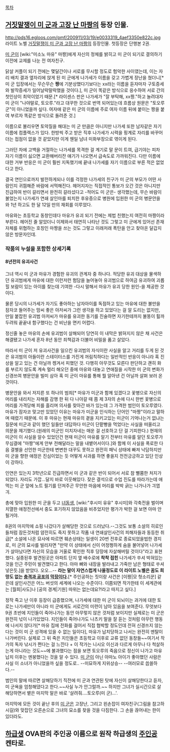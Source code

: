 [[목차]]

== [[거짓말쟁이 미 군과 고장 난 마짱]]의 등장 인물. ==
http://pds16.egloos.com/pmf/200911/03/19/e0033319_4aef3350e822c.jpg
라이트 노벨 [[거짓말쟁이 미 군과 고장 난 마짱]]의 등장인물. 첫등장은 단행본 2권.

[[미 군]]이 [wiki:"미소노 마유" 마짱]에게 자신의 정체를 밝히고 미 군이 되기로 결의하기 이전에 교제를 나눈 전 여자친구.

닭살 커플이 되기 전에는 몇달간이나 서로를 무시할 정도로 험악한 사이였는데, 이는 자리 배치 결과 옆자리에 앉게 된 미 군에게 나가세가 이름을 갖고 가볍게 장난을 쳤더니[* 미 군 입장에서는 무슨무슨 '''짱'''에 기분상했다기보다는 xx라는 이름을 듣자마자 구토증세와 발작증세가 일어날락말락했을 것이다.], 미 군이 똑같은 방식으로 응수하여 서로 간의 첫인상이 최악이었기 때문.[* 라이센스 판은 나가세가 "잘 부탁해, xx짱."하고 놀려대자 미 군이 "나야말로, 토오루."라고 대꾸한 것으로 번역 되어있는데 흐름상 원문은 "토오루 군"이 아니었을까 싶다. 여자애 같은 미 군의 이름에 주로 여자 이름 뒤에 붙이는 짱을 붙여 부르자 똑같은 방식으로 돌려준 것.] 

이름으로 불리우면 토악질을 해대는 미 군 만큼은 아니지만 나가세 또한 남자같은 자기 이름에 컴플렉스가 있다. 한방씩 주고 받은 직후 나가세가 시력을 핑계로 자리를 바꾸어 더는 접점이 없을 것 같았지만 이게 웬일 남녀 미화부장으로 엮이게 된다.

그러던 차에 고백을 거절하는 나가세를 목격한 걸 계기로 말 문이 트여, 급기야는 피차 자기 이름이 싫으면 교환해버리잔 얘기가 나오면서 급속도로 가까워진다. 다만 이름에 대한 거부 반응은 미 군이 훨씬 지독했기에 끝내 나가세를 자기 이름으로 부른 적은 없었다고 한다.

결국 연인으로까지 발전하게되나 이를 걱정한 나가세의 친구가 미 군의 부모가 어떤 사람인지 귀띔해준 바람에 서먹해진다. 헤어지자는 직접적인 통보가 오간 것은 아니지만 진급하여 반이 갈리면서 완전히 갈라섰다고 -적어도 미 군은- 생각했는데, 무슨 바람이 불었는지 나가세가 연쇄 살인마를 퇴치한 후유증으로 병원에 입원한 미 군의 병문안을 와 1년 하고도 한 달 12일 만의 재회를 이루었다.

마유와는 초등학교 동창인데다 마유가 유괴 되기 전에는 제법 친했는지 여전히 마짱이라 부른다. 헤어진 줄 알았더니 이제와서 태연히 나타난 것도 그렇고 미 군에게 있어선 존재 자체를 위협하는 호칭인 마짱을 쓰는 것도 그렇고 이래저래 폭탄을 안고 찾아온 달갑지 않은 방문자인데.

=== 작품의 누설을 포함한 상세기록 ===
==== 8년전의 유괴사건 ====
그녀 역시 미 군과 마유가 경험한 유괴의 관계자 중 하나다. 적당한 유괴 대상을 물색하던 유괴범에게 마유에 대한 이런저런 험담을 늘어놓아 유괴범으로 하여금 유괴하여 괴롭힐 보람이 있는 아이를 찾는데 기여한 -다시 말해서 마유가 유괴 당한 원인-을 제공한 것이다.

물론 당시의 나가세가 자기도 좋아하는 남자아이를 독점하고 있는 마유에 대한 불만을 잠자코 들어주는 맘씨 좋은 아저씨가 그런 생각을 하고 있었다는 걸 알 도리는 없지만, 만일 붙잡힌 유괴범 아저씨가 마유를 유괴한 동기를 진술하면 자기한테까지 불똥이 튈까 두려워 끝끝내 함구했다는 건 비난을 면키 어렵다.

정신줄 놓은 마유의 손에 유괴범이 살해되어 당연히 이 내막은 밝혀지지 않은 채 사건은 해결됐고 나가세 혼자 8년 동안 죄책감과 더불어 비밀을 품고 살았다.

따라서 미 군이 저 유괴사건을 일으킨 유괴범의 자식이란 사실을 알고 거리를 두게 된 것은 유괴범의 아들이란 스테이터스를 가진게 꺼림칙하다는 일반적인 반응이 아니라 혹 진상을 알고 있는 건 아닐까 켕겨서 피했던 것. 다행히 아무것도 모른다 판단하고 괜히 화를 부르지 않도록 계속 멀리 해오던 중에 마유와 대놓고 연애질을 시작한 미 군의 변화가 신경쓰여 병문안을 빌미 삼아 혹 미 군이 마유를 통해 뭘 알아낸 건 아닐까 살펴 보러 온 것이다.

병문안을 와서 저지른 또 하나의 범죄[* 마유가 미군과 함께 있겠다고 꽃병으로 자신의 머리를 내리치는 자해를 감행 한 뒤 다 나아갈 때 쯤 제 3자의 손에 다시 한번 꽃병으로 머리를 가격당해 피를 흘리며 의사를 찾아간 바가 있는데 그 가격한 범인이 토오루였다. 마유가 잠자코 맞고만 있었던 이유는 마유가 미군을 인식하는 단어인 "마짱"이라고 말하며 때렸기 때문에. 이 후 마유는 현재 마유의 곁을 지키고있는 미군이 기억나는거 없냐는 질문에 미군과 같이 했던 일들만 대답하다 미군이 단팥빵을 먹었다는 사실을 떠올리고 의문을 제기했다.(원래의 미군인 미치자네는 매운 걸 선호하고 단 걸 기피한다.) 현재의 미군이 이 사실을 알수 있었던건 현재 미군이 마유를 알기 전부터 마유를 알던 토오루가 무심결에 "마짱"에게 안부 전해달라는 말을 내뱉어서이다.]와 함께 이 사실을 폭로한 다음 결별을 선언한 미군한테 변변한 대꾸도 못하고 완전히 패닉 상태에 빠져 낙담하지만 미 군을 향한 애정은 진심이었는 듯 어떻게 사과를 하면 좋을지 전전긍긍하고 있단 인상이 강하다.

인연은 있는지 3학년으로 진급하면서 미 군과 같은 반이 되어서 서로 참 뻘쭘한 처지가 되었다. 자리도 가깝…달지 바로 이웃해있다. 잦은 결석으로 수업 진도를 따라가는데 애 먹는 미 군 앞에 노트 필기를 던져주곤 무안한 마음에 머리를 박박 긁는 나가나가 긔엽긔. 

총에 맞아 입원한 미 군을 두고 [[녀동생]], [wiki:"후시미 유유" 후시미]와 각축전을 벌이며 치열한 애정전선에서 중도 포기하지 않았음을 비추었지만 평가가 박한 걸 보면 아마 안 될거야.

8권의 마지막에 쇼핑 나갔다가 살해당한 것으로 드러났다.--그것도 보통 소설의 히로인들처럼 잠든것처럼 얌전히도 죽지 못하고 작품 내 연쇄살인사건의 피해자들과 동등한 취급[* 소설에 나온 묘사에 따르면 훼손상태는 일생이 20번 전후로 종료되었을법한 경지로, 미 군의 묘사를 빌리자면 "만약 이 상태에서 신이 어정쩡하게 숨을 불어넣어 나가세가 살아났다면 자신의 모습을 거울로 확인한 직후 당장에 자살해버릴 것이다"라고 표현했다.  실종된후 발견된곳은 아파트 단지 옆 배수로에 '''착착 접힌''' 나가세가 쑤셔 박혀있는 것을 인근 주민이 발견했다고 한다. 아마 뼈와 내장을 발라내고 가죽만 남은 형태로 쑤셔넣은듯.]을 받았다. 오오...-- '''라는 말이 자연스럽게 나올정도로 이 라이트 노벨은 꿈도 희망도 없는 [[충격과 공포]]의 [[막장]]이다.'''[* 주인공하는 짓이랑 사건은 [이짱|모 헛소리꾼] 같은데 살인사건은 어느 버섯의 세계에 나오는 수준이다. 이쯤되면 작가한테 이 세계관에는 [월희|사도]나 [공의 경계|기원] 따위는 없는데요?!라고 따지고 싶다.]

정작 죽고 난 이후 등장이 급증했으며, 나가세에 대한 미 군이 되뇌이는 과거에 대한 토로는 나가세만이 아니라 미 군에게도 서로간의 미련이 남아 있음을 보여준다. 무엇보다 9권 초반에 지인들이 죽어나가는 동안 아무렇지 않은 것처럼 보이지만 실제로는 미 군은 완전히 넋이 나가있었다. 지인들이 죽어나가도 나츠키 말을 잘 듣는 것처럼 아무런 행동에 나서지 않다가[* 마유 집에 전화를 걸어서 직접 협박할 정도인데 전혀 신경쓰지 않는다는 것이 미 군 성격에 있을 수 없는 일이다], 마유가 납치당하고 나서는 완전히 멘탈이 나가버린다. 실제로 그 뒤 죽은 지인들은 초등학교 이후로 교류 없던 동창들~~여기서 작가의 독자 낚시가 쩐다는 걸 느낀다 + 이 작가는 니시오 이신과 다르게 아무나 다 척살하는게 아니라는 것도~~에 불과했다는 점을 보면 토오루의 죽음으로 정신이 나가고 마유 납치 이후는 멘붕했다는 것을 알 수 있다.
[[미 군]]이 아닌 아마노 아이가 좋아했던 사람은 사실 이 소녀가 아니었을까 싶을 정도로.. --미묘하게 지위상승-- --여러모로 씁쓸하다.--

범인의 말에 따르면 살해당하기 직전에 미 군과 연관된 탓에 자신이 살해당한다고 듣자, 미 군욕을 엄청해댔다고 한다.~~사실 누가 안그럴까.~~ 하지만 그녀가 실시간으로 살해당하면서 뱉은 마지막 말은 바로 '살려줘....토오루(미 군)...'. 

마지막에 모든 것이 끝난 후의 [[미 군]]은 고장난, 그리고 왼손잡이 여자친구(그림을 참고하시길)와 맞잡던 오른손으로 그녀의 묘소를 찾을 것을 다짐한다. 그 손을 끊어내는 한이 있더라도.
== [[하급생]] OVA판의 주인공 이름으로 원작 하급생의 [[주인공]] 켄타로. ==
